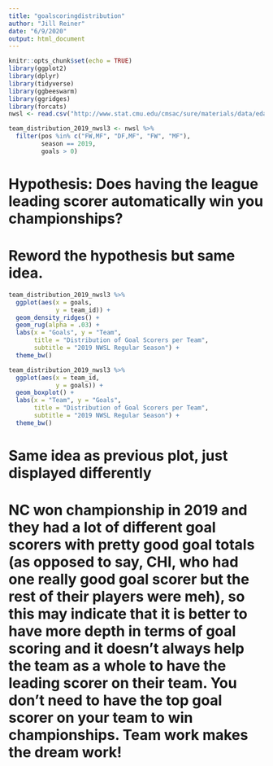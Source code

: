 ```yaml
---
title: "goalscoringdistribution"
author: "Jill Reiner"
date: "6/9/2020"
output: html_document
---
```


```r
knitr::opts_chunk$set(echo = TRUE)
library(ggplot2)
library(dplyr)
library(tidyverse)
library(ggbeeswarm)
library(ggridges)
library(forcats)
nwsl <- read.csv("http://www.stat.cmu.edu/cmsac/sure/materials/data/eda_projects/nwsl_season_stats.csv")
```

```r
team_distribution_2019_nwsl3 <- nwsl %>%
  filter(pos %in% c("FW,MF", "DF,MF", "FW", "MF"),
         season == 2019,
         goals > 0)
```

# Hypothesis: Does having the league leading scorer automatically win you championships?

# Reword the hypothesis but same idea.
```r
team_distribution_2019_nwsl3 %>%
  ggplot(aes(x = goals,
             y = team_id)) +
  geom_density_ridges() +
  geom_rug(alpha = .03) + 
  labs(x = "Goals", y = "Team",
       title = "Distribution of Goal Scorers per Team",
       subtitle = "2019 NWSL Regular Season") +
  theme_bw()
```

```r
team_distribution_2019_nwsl3 %>%
  ggplot(aes(x = team_id,
             y = goals)) +
  geom_boxplot() + 
  labs(x = "Team", y = "Goals",
       title = "Distribution of Goal Scorers per Team",
       subtitle = "2019 NWSL Regular Season") +
  theme_bw()
```

# Same idea as previous plot, just displayed differently

# NC won championship in 2019 and they had a lot of different goal scorers with pretty good goal totals (as opposed to say, CHI, who had one really good goal scorer but the rest of their players were meh), so this may indicate that it is better to have more depth in terms of goal scoring and it doesn't always help the team as a whole to have the leading scorer on their team. You don't need to have the top goal scorer on your team to win championships. Team work makes the dream work!


